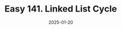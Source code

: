 ---
title: Easy 141. Linked List Cycle
description: In this blog I will share a solution to the Linked List Cycle problem.
date: 2025-01-20
read: '10'
---